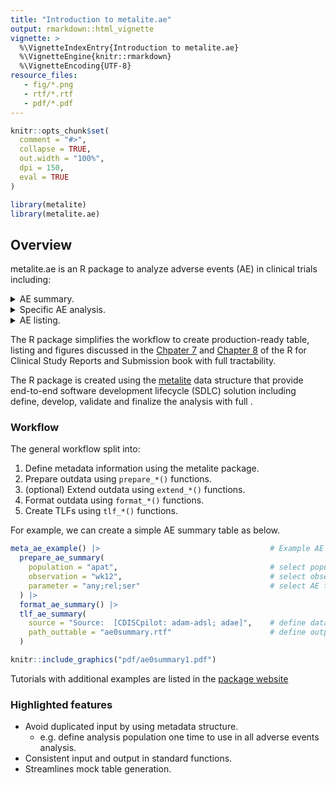 ```yaml
---
title: "Introduction to metalite.ae"
output: rmarkdown::html_vignette
vignette: >
  %\VignetteIndexEntry{Introduction to metalite.ae}
  %\VignetteEngine{knitr::rmarkdown}
  %\VignetteEncoding{UTF-8}
resource_files:
   - fig/*.png
   - rtf/*.rtf
   - pdf/*.pdf
---
```


```r
knitr::opts_chunk$set(
  comment = "#>",
  collapse = TRUE,
  out.width = "100%",
  dpi = 150,
  eval = TRUE
)
```

```r
library(metalite)
library(metalite.ae)
```

## Overview

metalite.ae is an R package to analyze adverse events (AE) in clinical trials including:

<details><summary>AE summary.</summary><img src="https://merck.github.io/metalite.ae/articles/fig/ae0summary.png"></details>
<details><summary>Specific AE analysis.</summary><img src="https://merck.github.io/metalite.ae/articles/fig/ae0specific.png"></details> 
<details><summary>AE listing.</summary><img src="https://merck.github.io/metalite.ae/articles/fig/ae0listing.png"></details>  

The R package simplifies the workflow to create production-ready table, listing and figures discussed in the 
[Chpater 7](https://r4csr.org/aesummary.html) and [Chapter 8](https://r4csr.org/specific-ae.html) of 
the R for Clinical Study Reports and Submission book with full tractability. 

The R package is created using the [metalite](https://merck.github.io/metalite/) data structure 
that provide end-to-end software development lifecycle (SDLC) solution 
including define, develop, validate and finalize the analysis with full .

### Workflow


The general workflow split into:

1. Define metadata information using the metalite package.
1. Prepare outdata using `prepare_*()` functions.
1. (optional) Extend outdata using `extend_*()` functions.
1. Format outdata using `format_*()` functions.
1. Create TLFs using `tlf_*()` functions.

For example, we can create a simple AE summary table as below.

```r
meta_ae_example() |>                                      # Example AE data created using metalite 
  prepare_ae_summary(
    population = "apat",                                  # select population by keywords
    observation = "wk12",                                 # select observation by keywords
    parameter = "any;rel;ser"                             # select AE terms by keywords 
  ) |>
  format_ae_summary() |>                                  
  tlf_ae_summary(
    source = "Source:  [CDISCpilot: adam-adsl; adae]",    # define data source
    path_outtable = "ae0summary.rtf"                      # define output 
  )
```

```r
knitr::include_graphics("pdf/ae0summary1.pdf")
```

Tutorials with additional examples are listed in the [package website](https://merck.github.io/metalite.ae/articles/index.html)

### Highlighted features

- Avoid duplicated input by using metadata structure.
  + e.g. define analysis population one time to use in all adverse events analysis.
- Consistent input and output in standard functions.
- Streamlines mock table generation.

